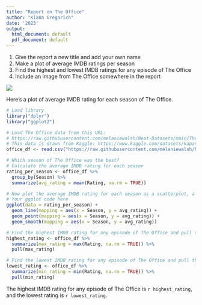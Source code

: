 ```yaml
---
title: "Report on The Office"
author: "Kiana Gregorich"
date: '2023'
output:
  html_document: default
  pdf_document: default
---
```


1. Give the report a new title and add your own name
2. Make a plot of average IMDB ratings per season
3. Find the highest and lowest IMDB ratings for any episode of The Office
4. Include an image from The Office somewhere in the report

![](dinner_party_the_office.jpeg)

Here's a plot of average IMDB rating for each season of The Office.
```r
# Load library
library("dplyr")
library("ggplot2")

# Load The Office data from this URL:
# https://raw.githubusercontent.com/melaniewalsh/Neat-Datasets/main/TheOfficeIMDBPerEpisode.csv
# This data is drawn from Kaggle: https://www.kaggle.com/datasets/kapastor/the-office-imdb-ratings-per-episode
office_df <- read.csv("https://raw.githubusercontent.com/melaniewalsh/Neat-Datasets/main/TheOfficeIMDBPerEpisode.csv", stringsAsFactors = FALSE)

# Which season of The Office was the best?
# Calculate the average IMDB rating for each season
rating_per_season <- office_df %>%
  group_by(Season) %>%
  summarize(avg_rating = mean(Rating, na.rm = TRUE))

# Now plot the average IMDB rating for each season as a scatterplot, a line plot, or both
# Your ggplot code here
ggplot(data = rating_per_season) +
  geom_line(mapping = aes(x = Season, y = avg_rating)) +
  geom_point(mapping = aes(x = Season, y = avg_rating)) +
  geom_smooth(mapping = aes(x = Season, y = avg_rating))
```

```r
# Find the highest IMDB rating for any episode of The Office and pull the value
highest_rating <- office_df %>% 
  summarize(max_rating = max(Rating, na.rm = TRUE)) %>%
  pull(max_rating)

# Find the lowest IMDB rating for any episode of The Office and pull the value
lowest_rating <- office_df %>% 
  summarize(min_rating = min(Rating, na.rm = TRUE)) %>%
  pull(min_rating)
```

The highest IMDB rating for any episode of The Office is `r highest_rating`, and the lowest rating is `r lowest_rating`.
